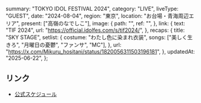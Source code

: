   summary: "TOKYO IDOL FESTIVAL 2024",
  category: "LIVE",
  liveType: "GUEST",
  date: "2024-08-04",
  region: "東京",
  location: "お台場・青海周辺エリア",
  present: ["高嶺のなでしこ"],
  image: {
    path: "",
    ref: "",
  },
  link: {
    text: "TIF 2024",
    url: "https://official.idolfes.com/s/tif2024/",
  },
  recaps: {
    title: "SKY STAGE",
    setlist: {
      costume: "わたし色に染まれ衣装",
      songs: ["美しく生きろ", "月曜日の憂鬱", "ファンサ", "MC"],
    },
    url: "https://x.com/Mikuru_hositani/status/1820056311503196181",
  },
  updatedAt: "2025-06-22",
};

## リンク

- [公式スケジュール](https://takanenonadeshiko.jp/?p=2159)
